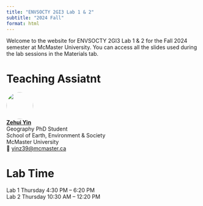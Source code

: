 ```yaml
---
title: "ENVSOCTY 2GI3 Lab 1 & 2"
subtitle: "2024 Fall"
format: html
---
```


Welcome to the website for ENVSOCTY 2GI3 Lab 1 & 2 for the Fall 2024 semester at
McMaster University. You can access all the slides used during the lab sessions
in the Materials tab.

# Teaching Assiatnt

![](./images/Headshot_square.png){fig-align="left" style="object-fit: cover;width:5em;height:5em;border-radius: 50%;"}  
**[Zehui Yin](https://zehuiyin.github.io)**<br/>
Geography PhD Student<br/>
School of Earth, Environment & Society<br/>
McMaster University<br/>
📧 [yinz39@mcmaster.ca](mailto:yinz39@mcmaster.ca)

# Lab Time

Lab 1 Thursday 4:30 PM – 6:20 PM<br/>
Lab 2 Thursday 10:30 AM – 12:20 PM
